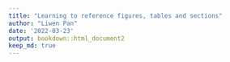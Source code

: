 ```yaml
---
title: "Learning to reference figures, tables and sections"
author: "Liwen Pan"
date: '2022-03-23'
output: bookdown::html_document2
keep_md: true
---
```

